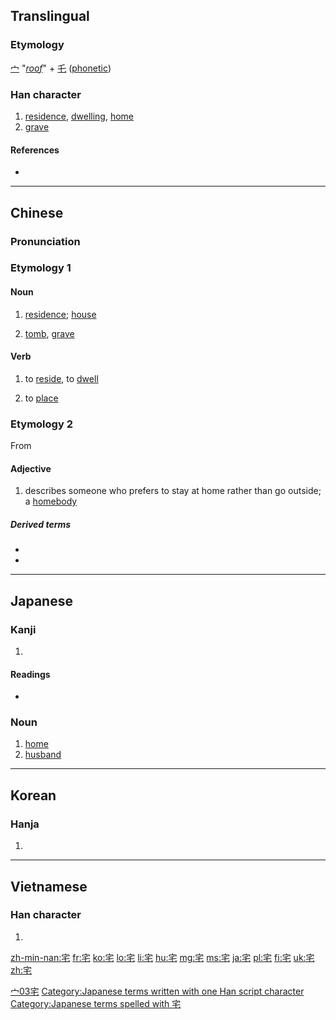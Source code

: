 ==Translingual==

===Etymology===
[[宀]] "''[[roof]]''" + [[乇]] ([[phonetic]])

===Han character===
{{Han char|rn=40|rad=宀|as=03|sn=6|four=3071<sub>4</sub>|canj=十竹心 (JHP)|ids=⿱[[宀]][[乇]]}}

# [[residence]], [[dwelling]], [[home]]
# [[grave]]

====References====
* {{Han ref|kx=0281.200|dkj=07064|dj=0551.190|hdz=20913.030|uh=5B85|ud=23429|bh=A676|bd=42614}}

----

==Chinese==
{{zh-forms}}

===Pronunciation===
{{zh-pron
|m=zhái,zhè
|m_note=zhái - vernacular; zhè - literary
|c=zaak6
|mn=the̍h
|h=pfs=chhe̍t
|mc=y
|oc=y
|ma=
|cat=n,a
}}

===Etymology 1===

====Noun====
{{zh-noun|ts}}

# [[residence]]; [[house]]
#: {{zh-usex|住宅|residence}}
# {{zh-obsolete}} [[tomb]], [[grave]]

====Verb====
{{zh-verb|ts}}

# {{zh-obsolete}} to [[reside]], to [[dwell]]
# to [[place]]
#: {{zh-usex|宅心 仁厚|to '''settle''' the mind with benevolence and generosity}}

===Etymology 2===
From {{etyl|ja|zh}} {{m|ja|お宅|tr=otaku}}

====Adjective====
{{zh-noun|ts}}

# {{context|slang|lang=cmn|sort=zhai2}} describes someone who prefers to stay at home rather than go outside; a [[homebody]]

=====Derived terms=====
* {{zh-l|宅男}}
* {{zh-l|宅女}}

[[Category:Mandarin slang|宀03宅]]

----

==Japanese==

===Kanji===
{{ja-kanji|grade=6|rs=宀03}}

# {{defn|lang=ja|sort=宀03}}

====Readings====
* {{ja-readings|on=[[たく]] (taku)|kun=[[いえ]] (ie), [[すまう]] (sumau), [[やけ]] (yake)}}

===Noun===
{{ja-noun|k|hira=たく|rom=taku}}

# [[home]]
# [[husband]]

[[Category:Japanese terms written with one Han script character]]
[[Category:Japanese terms spelled with 宅]]

----

==Korean==

===Hanja===
{{ko-hanja|hangeul=[[댁]], [[택]]|rv=daek, taek|mr=taek, t'aek}}

# {{defn|lang=ko|sort=宀03}}

----

==Vietnamese==

===Han character===
{{vi-hantu|[[trạch]]|rs=宀03}}

# {{defn|lang=vi|sort=宀03}}

[[zh-min-nan:宅]]
[[fr:宅]]
[[ko:宅]]
[[lo:宅]]
[[li:宅]]
[[hu:宅]]
[[mg:宅]]
[[ms:宅]]
[[ja:宅]]
[[pl:宅]]
[[fi:宅]]
[[uk:宅]]
[[zh:宅]]